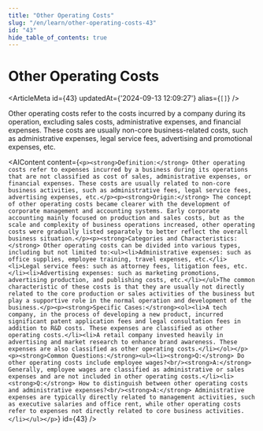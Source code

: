 ```yaml
---
title: "Other Operating Costs"
slug: "/en/learn/other-operating-costs-43"
id: "43"
hide_table_of_contents: true
---
```



# Other Operating Costs

<ArticleMeta id={43} updatedAt={'2024-09-13 12:09:27'} alias={`[]`} />
<div className='border-solid border-b border-t-0 my-4 border-[var(--ifm-color-gray-300)]' />

Other operating costs refer to the costs incurred by a company during its operation, excluding sales costs, administrative expenses, and financial expenses. These costs are usually non-core business-related costs, such as administrative expenses, legal service fees, advertising and promotional expenses, etc.

<AIContent content={`<p><strong>Definition:</strong> Other operating costs refer to expenses incurred by a business during its operations that are not classified as cost of sales, administrative expenses, or financial expenses. These costs are usually related to non-core business activities, such as administrative fees, legal service fees, advertising expenses, etc.</p><p><strong>Origin:</strong> The concept of other operating costs became clearer with the development of corporate management and accounting systems. Early corporate accounting mainly focused on production and sales costs, but as the scale and complexity of business operations increased, other operating costs were gradually listed separately to better reflect the overall business situation.</p><p><strong>Categories and Characteristics:</strong> Other operating costs can be divided into various types, including but not limited to:<ul><li>Administrative expenses: such as office supplies, employee training, travel expenses, etc.</li><li>Legal service fees: such as attorney fees, litigation fees, etc.</li><li>Advertising expenses: such as marketing promotions, advertising production, and publishing costs, etc.</li></ul>The common characteristic of these costs is that they are usually not directly related to the core production or sales activities of the business but play a supportive role in the normal operation and development of the business.</p><p><strong>Specific Cases:</strong><ol><li>A tech company, in the process of developing a new product, incurred significant patent application fees and legal consultation fees in addition to R&D costs. These expenses are classified as other operating costs.</li><li>A retail company invested heavily in advertising and market research to enhance brand awareness. These expenses are also classified as other operating costs.</li></ol></p><p><strong>Common Questions:</strong><ul><li><strong>Q:</strong> Do other operating costs include employee wages?<br/><strong>A:</strong> Generally, employee wages are classified as administrative or sales expenses and are not included in other operating costs.</li><li><strong>Q:</strong> How to distinguish between other operating costs and administrative expenses?<br/><strong>A:</strong> Administrative expenses are typically directly related to management activities, such as executive salaries and office rent, while other operating costs refer to expenses not directly related to core business activities.</li></ul></p>`} id={43} />
